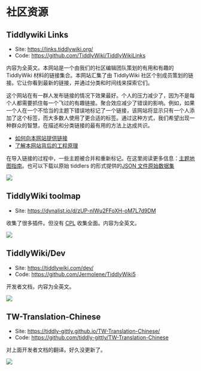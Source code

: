 # 社区资源

## Tiddlywiki Links

- Site: https://links.tiddlywiki.org/
- Code: https://github.com/TiddlyWiki/TiddlyWikiLinks

内容为全英文。本网站是一个由我们的社区编辑团队策划的有用和有趣的 TiddlyWiki 材料的链接集合。本网站汇集了由 TiddlyWiki 社区个别成员策划的链接。它让你看到最新的链接，并通过分类和时间线来探索它们。

这个网站在有一群人发布链接的情况下效果最好。个人的压力减少了，因为不是每个人都需要抓住每一个飞过的有趣链接。聚合效应减少了错误的影响。例如，如果一个人在一个不恰当的主题下错误地标记了一个链接，该网站将显示只有一个人添加了这个标签，而大多数人使用了更合适的标签。通过这种方式，我们希望出现一种群众的智慧，在描述和分类链接的最有用的方法上达成共识。

- [如何向本网站提供链接](https://links.tiddlywiki.org/#Contributing)
- [了解本网站背后的工程原理](https://links.tiddlywiki.org/#Documentation)

在导入链接的过程中，一些主题被合并和重新标记。在这里阅读更多信息：[主题地图指南](https://links.tiddlywiki.org/#Topics%20Map%20Guidelines)。也可以下载以原始 tiddlers 的形式提供的[JSON 文件原始数据集](https://links.tiddlywiki.org/tiddlers.json)

![](./img/tiddlywiki-links.png)

## TiddlyWiki toolmap

- Site: https://dynalist.io/d/zUP-nIWu2FFoXH-oM7L7d9DM

收集了很多插件。但没有 [CPL](/plugins/CPL.html) 收集全面。内容为全英文。

![](./img/toolmap.png)

## TiddlyWiki/Dev

- Site: https://tiddlywiki.com/dev/
- Code: https://github.com/Jermolene/TiddlyWiki5

开发者文档，内容为全英文。

![](./img/tiddlywiki-dev.png)

## TW-Translation-Chinese

- Site: https://tiddly-gittly.github.io/TW-Translation-Chinese/
- Code: https://github.com/tiddly-gittly/TW-Translation-Chinese

对上面开发者文档的翻译。好久没更新了。

![](./img/tiddlywiki-dev-cn.png)
